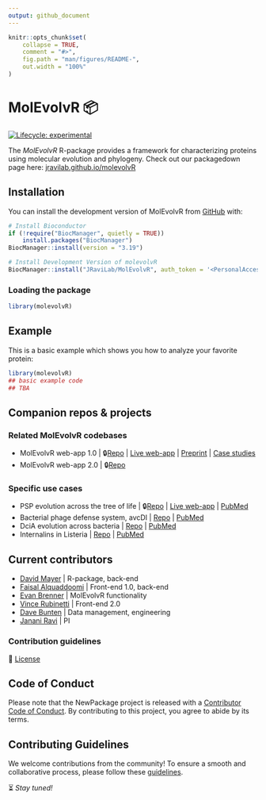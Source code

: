 ```yaml
---
output: github_document
---
```


<!-- README.md is generated from README.Rmd. Please edit that file -->

```r
knitr::opts_chunk$set(
    collapse = TRUE,
    comment = "#>",
    fig.path = "man/figures/README-",
    out.width = "100%"
)
```

# MolEvolvR 📦

<!-- badges: start -->
[![Lifecycle: experimental](https://img.shields.io/badge/lifecycle-experimental-orange.svg)](https://lifecycle.r-lib.org/articles/stages.html#experimental)
<!-- badges: end -->

The _MolEvolvR_ R-package provides a framework for characterizing proteins using molecular evolution and phylogeny. Check out our packagedown page here: [jravilab.github.io/molevolvR](https://jravilab.github.io/molevolvR)

## Installation

You can install the development version of MolEvolvR from [GitHub](https://github.com/) with:

```r
# Install Bioconductor
if (!require("BiocManager", quietly = TRUE))
    install.packages("BiocManager")
BiocManager::install(version = "3.19")

# Install Development Version of molevolvR
BiocManager::install("JRaviLab/MolEvolvR", auth_token = '<PersonalAccessToken>')
```

### Loading the package
```r
library(molevolvR)
```

## Example

This is a basic example which shows you how to analyze your favorite protein:

```r
library(molevolvR)
## basic example code
## TBA
```

## Companion repos & projects
### Related MolEvolvR codebases
- MolEvolvR web-app 1.0 | 🔒[Repo](https://github.com/jravilab/molevol1.0/) | [Live web-app](//jravilab.org/molevolvr) | [Preprint](https://doi.org/10.1101/2022.02.18.461833) | [Case studies](https://jravilab.cuanschutz.edu/molevolvr/?r=&p=help)
- MolEvolvR web-app 2.0 | 🔒[Repo](https://github.com/jravilab/molevolvr2.0/)

### Specific use cases
  - PSP evolution across the tree of life | 🔒[Repo](https://github.com/jravilab/psp_app/) | [Live web-app](//jravilab.org/psp) | [PubMed](https://pubmed.ncbi.nlm.nih.gov/38809013)
  - Bacterial phage defense system, avcDI | [Repo](https://github.com/JRaviLab/phage_defense_avcd) | [PubMed](https://pubmed.ncbi.nlm.nih.gov/35817890/)
  - DciA evolution across bacteria | [Repo](https://github.com/JRaviLab/dcia_evolution) | [PubMed](https://pubmed.ncbi.nlm.nih.gov/35880876/)
  - Internalins in Listeria | [Repo](https://github.com/JRaviLab/inlp_listeria) | [PubMed](https://pubmed.ncbi.nlm.nih.gov/35904424/)

## Current contributors
- [David Mayer](//github.com/the-mayer) | R-package, back-end
- [Faisal Alquaddoomi](//github.com/falquaddoomi) | Front-end 1.0, back-end
- [Evan Brenner](//github.com/epbrenner) | MolEvolvR functionality
- [Vince Rubinetti](//github.com/vincerubinetti) | Front-end 2.0
- [Dave Bunten](//github.com/d33bs) | Data management, engineering
- [Janani Ravi](//github.com/jananiravi) | PI

### Contribution guidelines
📜 [License](https://github.com/JRaviLab/MolEvolvR/blob/main/LICENSE.md)

## Code of Conduct
  
Please note that the NewPackage project is released with a [Contributor Code of Conduct](https://contributor-covenant.org/version/2/1/CODE_OF_CONDUCT.html). By contributing to this project, you agree to abide by its terms.
  
## Contributing Guidelines  

We welcome contributions from the community! To ensure a smooth and collaborative process, please follow these [guidelines](CONTRIBUTING.MD).

⏳ _Stay tuned!_
